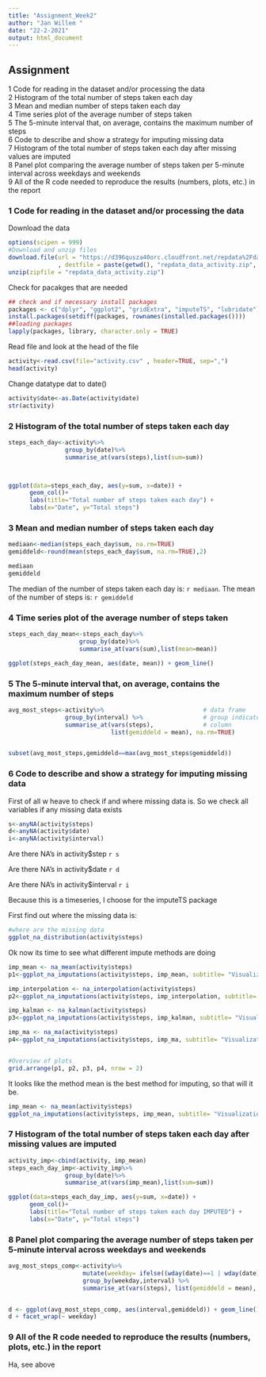 ---
title: "Assignment_Week2"
author: "Jan Willem "
date: "22-2-2021"
output: html_document
---

## Assignment

1 Code for reading in the dataset and/or processing the data  
2 Histogram of the total number of steps taken each day  
3 Mean and median number of steps taken each day  
4 Time series plot of the average number of steps taken  
5 The 5-minute interval that, on average, contains the maximum number of steps  
6 Code to describe and show a strategy for imputing missing data  
7 Histogram of the total number of steps taken each day after missing values are imputed  
8 Panel plot comparing the average number of steps taken per 5-minute interval across weekdays and weekends  
9 All of the R code needed to reproduce the results (numbers, plots, etc.) in the report  


### 1 Code for reading in the dataset and/or processing the data

Download the data

```{r}
options(scipen = 999) 
#Download and unzip files
download.file(url = "https://d396qusza40orc.cloudfront.net/repdata%2Fdata%2Factivity.zip"
              , destfile = paste(getwd(), "repdata_data_activity.zip", sep = "/"))
unzip(zipfile = "repdata_data_activity.zip")

```
Check for pacakges that are needed 
```{r echo=FALSE, message=FALSE, warning=FALSE}
## check and if necessary install packages
packages <- c("dplyr", "ggplot2", "gridExtra", "imputeTS", "lubridate")
install.packages(setdiff(packages, rownames(installed.packages())))
##loading packages  
lapply(packages, library, character.only = TRUE)
```


Read file and look at the head of the file
```{r}
activity<-read.csv(file="activity.csv" , header=TRUE, sep=",")
head(activity)
```

Change datatype dat to date()
```{r}
activity$date<-as.Date(activity$date)
str(activity)
```
### 2 Histogram of the total number of steps taken each day

```{r warning=FALSE}
steps_each_day<-activity%>%
                group_by(date)%>%
                summarise_at(vars(steps),list(sum=sum))



ggplot(data=steps_each_day, aes(y=sum, x=date)) + 
      geom_col()+ 
      labs(title="Total number of steps taken each day") +
      labs(x="Date", y="Total steps")

```

### 3 Mean and median number of steps taken each day

```{r}
mediaan<-median(steps_each_day$sum, na.rm=TRUE)
gemiddeld<-round(mean(steps_each_day$sum, na.rm=TRUE),2)

mediaan
gemiddeld
```


The median of the number of steps taken each day is:  `r mediaan`.
The mean of the number of steps is: `r gemiddeld`

### 4 Time series plot of the average number of steps taken


```{r warning=FALSE}
steps_each_day_mean<-steps_each_day%>%
                    group_by(date)%>%
                    summarise_at(vars(sum),list(mean=mean))

ggplot(steps_each_day_mean, aes(date, mean)) + geom_line() 

```

### 5 The 5-minute interval that, on average, contains the maximum number of steps

```{r}
avg_most_steps<-activity%>%                            # data frame
                group_by(interval) %>%                 # group indicator
                summarise_at(vars(steps),              # column
                             list(gemiddeld = mean), na.rm=TRUE)


subset(avg_most_steps,gemiddeld==max(avg_most_steps$gemiddeld))

```

### 6 Code to describe and show a strategy for imputing missing data


First of all w heave to check if and where missing data is.
So we check all variables if any missing data exists
```{r}
s<-anyNA(activity$steps)
d<-anyNA(activity$date)
i<-anyNA(activity$interval)

```
Are there NA's in activity$step `r s`    

Are there NA's in activity$date `r d`  

Are there NA's in activity$interval `r i`  

Because this is a timeseries, I choose for the imputeTS package

First find out where the missing data is:
```{r}
#where are the missing data
ggplot_na_distribution(activity$steps)
```

Ok now its time to see what different impute methods are doing
```{r}
imp_mean <- na_mean(activity$steps)
p1<-ggplot_na_imputations(activity$steps, imp_mean, subtitle= "Visualization of missing value replacements\nmethod=mean")

imp_interpolation <- na_interpolation(activity$steps)
p2<-ggplot_na_imputations(activity$steps, imp_interpolation, subtitle= "Visualization of missing value replacements\nmethod=interpolation")

imp_kalman <- na_kalman(activity$steps)
p3<-ggplot_na_imputations(activity$steps, imp_kalman, subtitle= "Visualization of missing value replacements\nmethod=kalman")

imp_ma <- na_ma(activity$steps)
p4<-ggplot_na_imputations(activity$steps, imp_ma, subtitle= "Visualization of missing value replacements \nmethod=ma")


#Overview of plots
grid.arrange(p1, p2, p3, p4, nrow = 2)

```


It looks like the method mean is the best method for imputing, so that will it be.
```{r}
imp_mean <- na_mean(activity$steps)
ggplot_na_imputations(activity$steps, imp_mean, subtitle= "Visualization of missing value replacements, method=mean")
```

### 7 Histogram of the total number of steps taken each day after missing values are imputed

```{r}
activity_imp<-cbind(activity, imp_mean)
steps_each_day_imp<-activity_imp%>%
                group_by(date)%>%
                summarise_at(vars(imp_mean),list(sum=sum))

ggplot(data=steps_each_day_imp, aes(y=sum, x=date)) + 
      geom_col()+ 
      labs(title="Total number of steps taken each day IMPUTED") +
      labs(x="Date", y="Total steps")

```


### 8 Panel plot comparing the average number of steps taken per 5-minute interval across weekdays and weekends

```{r}
avg_most_steps_comp<-activity%>%   
                     mutate(weekday= ifelse((wday(date)==1 | wday(date)==7), "weekends", "weekdays")) %>%
                     group_by(weekday,interval) %>%                 
                     summarise_at(vars(steps), list(gemiddeld = mean), na.rm=TRUE)


d <- ggplot(avg_most_steps_comp, aes(interval,gemiddeld)) + geom_line() 
d + facet_wrap(~ weekday)
````


### 9 All of the R code needed to reproduce the results (numbers, plots, etc.) in the report


Ha,  see above
